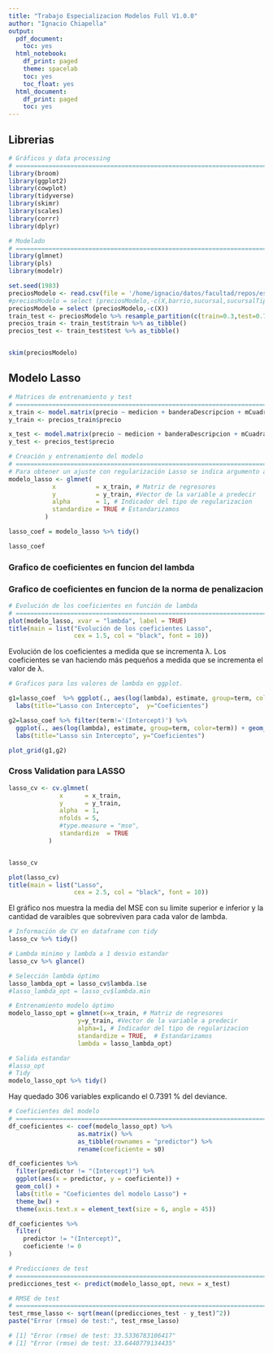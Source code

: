 ```yaml
---
title: "Trabajo Especializacion Modelos Full V1.0.0"
author: "Ignacio Chiapella"
output:
  pdf_document:
    toc: yes
  html_notebook:
    df_print: paged
    theme: spacelab
    toc: yes
    toc_float: yes
  html_document:
    df_print: paged
    toc: yes
---
```


<style type="text/css">
div.main-container {
  max-width: 1600px;
  margin-left: auto;
  margin-right: auto;
}
</style>

## Librerias
```r
# Gráficos y data processing
# ==============================================================================
library(broom)
library(ggplot2)
library(cowplot)
library(tidyverse)
library(skimr)
library(scales)
library(corrr)
library(dplyr)

# Modelado
# ==============================================================================
library(glmnet)
library(pls)
library(modelr)
```




```r
set.seed(1983)
preciosModelo <- read.csv(file = '/home/ignacio/datos/facultad/repos/especializacion/data/preciosModelo.csv')
#preciosModelo = select (preciosModelo,-c(X,barrio,sucursal,sucursalTipo))
preciosModelo = select (preciosModelo,-c(X))
train_test <- preciosModelo %>% resample_partition(c(train=0.3,test=0.7))
precios_train <- train_test$train %>% as_tibble()
precios_test <- train_test$test %>% as_tibble()


skim(preciosModelo)
```


## Modelo Lasso

```r
# Matrices de entrenamiento y test
# ==============================================================================
x_train <- model.matrix(precio ~ medicion + banderaDescripcion + mCuadradoC + cantPtosVenta + marca, data = precios_train)[, -1]
y_train <- precios_train$precio

x_test <- model.matrix(precio ~ medicion + banderaDescripcion + mCuadradoC + cantPtosVenta + marca, data = precios_test)[, -1]
y_test <- precios_test$precio

```

```r

# Creación y entrenamiento del modelo
# ==============================================================================
# Para obtener un ajuste con regularización Lasso se indica argumento alpha=1.
modelo_lasso <- glmnet(
            x           = x_train, # Matriz de regresores
            y           = y_train, #Vector de la variable a predecir
            alpha       = 1, # Indicador del tipo de regularizacion
            standardize = TRUE # Estandarizamos
          )

lasso_coef = modelo_lasso %>% tidy()

lasso_coef


```


### Grafico de coeficientes en funcion del lambda
### Grafico de coeficientes en funcion de la norma de penalizacion
```r
# Evolución de los coeficientes en función de lambda
# ==============================================================================
plot(modelo_lasso, xvar = "lambda", label = TRUE)
title(main = list("Evolución de los coeficientes Lasso", 
                  cex = 1.5, col = "black", font = 10))


```

Evolución de los coeficientes a medida que se incrementa λ.
Los coeficientes se van haciendo más pequeños a medida que se incrementa el valor de λ.


```r
# Graficos para los valores de lambda en ggplot.

g1=lasso_coef  %>% ggplot(., aes(log(lambda), estimate, group=term, color=term)) + geom_line() + theme_bw()  + theme(legend.position = 'none') +
  labs(title="Lasso con Intercepto",  y="Coeficientes")

g2=lasso_coef %>% filter(term!='(Intercept)') %>% 
  ggplot(., aes(log(lambda), estimate, group=term, color=term)) + geom_line() + theme_bw()  + theme(legend.position = 'none') +
  labs(title="Lasso sin Intercepto", y="Coeficientes")

plot_grid(g1,g2)

```

### Cross Validation para LASSO

```r
lasso_cv <- cv.glmnet(
              x      = x_train,
              y      = y_train,
              alpha  = 1,
              nfolds = 5,
              #type.measure = "mse",
              standardize  = TRUE
           )


lasso_cv
```

```r
plot(lasso_cv)
title(main = list("Lasso", 
                  cex = 2.5, col = "black", font = 10))
```

El gráfico nos muestra la media del MSE con su limite superior e inferior y la cantidad de varaibles que sobreviven para cada valor de lambda.

```r
# Información de CV en dataframe con tidy
lasso_cv %>% tidy()

```

```r
# Lambda minimo y lambda a 1 desvio estandar
lasso_cv %>% glance()

```






```r
# Selección lambda óptimo
lasso_lambda_opt = lasso_cv$lambda.1se
#lasso_lambda_opt = lasso_cv$lambda.min

# Entrenamiento modelo óptimo
modelo_lasso_opt = glmnet(x=x_train, # Matriz de regresores
                   y=y_train, #Vector de la variable a predecir
                   alpha=1, # Indicador del tipo de regularizacion
                   standardize = TRUE,  # Estandarizamos
                   lambda = lasso_lambda_opt)

# Salida estandar
#lasso_opt
# Tidy
modelo_lasso_opt %>% tidy()

```



Hay quedado 306 variables explicando el 0.7391 % del deviance.


```r
# Coeficientes del modelo
# ==============================================================================
df_coeficientes <- coef(modelo_lasso_opt) %>%
                   as.matrix() %>%
                   as_tibble(rownames = "predictor") %>%
                   rename(coeficiente = s0)

df_coeficientes %>%
  filter(predictor != "(Intercept)") %>%
  ggplot(aes(x = predictor, y = coeficiente)) +
  geom_col() +
  labs(title = "Coeficientes del modelo Lasso") +
  theme_bw() +
  theme(axis.text.x = element_text(size = 6, angle = 45))

```

```r
df_coeficientes %>%
  filter(
    predictor != "(Intercept)",
    coeficiente != 0
) 

```

```r
# Predicciones de test
# ==============================================================================
predicciones_test <- predict(modelo_lasso_opt, newx = x_test)

# RMSE de test
# ==============================================================================
test_rmse_lasso <- sqrt(mean((predicciones_test - y_test)^2))
paste("Error (rmse) de test:", test_rmse_lasso)

# [1] "Error (rmse) de test: 33.5336783106417"
# [1] "Error (rmse) de test: 33.6440779134435"
```








